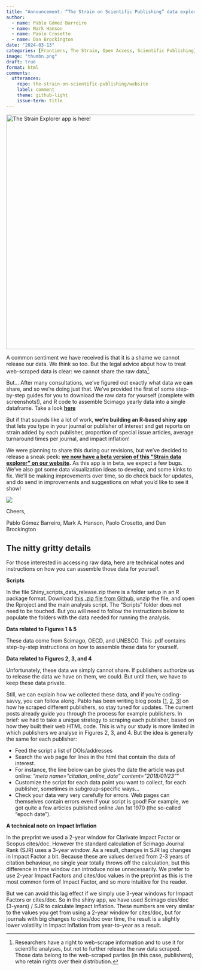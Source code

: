 ```yaml
---
title: "Announcement: “The Strain on Scientific Publishing” data explorer!"
author:
  - name: Pablo Gómez Barreiro
  - name: Mark Hanson
  - name: Paolo Crosetto
  - name: Dan Brockington
date: "2024-03-13"
categories: [Frontiers, The Strain, Open Access, Scientific Publishing]
image: "thumbn.png"
draft: true
format: html
comments:
  utterances: 
    repo: the-strain-on-scientific-publishing/website
    label: comment
    theme: github-light
    issue-term: title
---
```


[![The Strain Explorer app is here!](thumbn.png){fig-align="center" width="627"}](https://pagoba.shinyapps.io/strain_explorer/)

A common sentiment we have received is that it is a shame we cannot release our data. We think so too. But the legal advice about how to treat web-scraped data is clear: we cannot share the raw data[^1].

[^1]: Researchers have a right to web-scrape information and to use it for scientific analyses, but not to further release the raw data scraped. Those data belong to the web-scraped parties (in this case, publishers), who retain rights over their distribution.

But... After many consultations, we've figured out exactly what data we **can** share, and so we're doing just that. We've provided the first of some step-by-step guides for you to download the raw data for yourself (complete with screenshots!), and R code to assemble Scimago yearly data into a single dataframe. Take a look [**here**](#callout-1)

But if that sounds like a lot of work, **we're building an R-based shiny app** that lets you type in your journal or publisher of interest and get reports on strain added by each publisher, proportion of special issue articles, average turnaround times per journal, and impact inflation!

We were planning to share this during our revisions, but we've decided to release a sneak peek: [**we now have a beta version of this "Strain data explorer" on our website**](https://pagoba.shinyapps.io/strain_explorer/)**.** As this app is in beta, we expect a few bugs. We've also got some data visualization ideas to develop, and some kinks to fix. We'll be making improvements over time, so do check back for updates, and do send in improvements and suggestions on what you'd like to see it show!

::: column-margin
[![](strain_explorer.PNG)](https://pagoba.shinyapps.io/strain_explorer/)
:::

Cheers,

Pablo Gómez Barreiro, Mark A. Hanson, Paolo Crosetto, and Dan Brockington

::: {#callout-1 .callout-tip}
## The nitty gritty details

For those interested in accessing raw data, here are technical notes and instructions on how you can assemble those data for yourself.

**Scripts**

In the file Shiny_scripts_data_release.zip there is a folder setup in an R package format. Download [this .zip file from Github](https://github.com/the-strain-on-scientific-publishing/website/blob/main/data/Shiny_scripts_data_release.zip), unzip the file, and open the Rproject and the main analysis script. The "Scripts" folder does not need to be touched. But you will need to follow the instructions below to populate the folders with the data needed for running the analysis.

**Data related to Figures 1 & 5**

These data come from Scimago, OECD, and UNESCO. This .pdf contains step-by-step instructions on how to assemble these data for yourself.

**Data related to Figures 2, 3, and 4**

Unfortunately, these data we simply cannot share. If publishers authorize us to release the data we have on them, we could. But until then, we have to keep these data private.

Still, we can explain how we collected these data, and if you're coding-savvy, you can follow along. Pablo has been writing blog posts \[[1](https://pgomba.github.io/pgb_website/posts/08_10_23/), [2](https://pgomba.github.io/pgb_website/posts/11_10_23/), [3](https://pgomba.github.io/pgb_website/posts/18_10_23/)\] on how he scraped different publishers, so stay tuned for updates. The current posts already guide you through the process for example publishers. In brief: we had to take a unique strategy to scraping each publisher, based on how they built their web HTML code. This is why our study is more limited in which publishers we analyse in Figures 2, 3, and 4. But the idea is generally the same for each publisher:

-   Feed the script a list of DOIs/addresses
-   Search the web page for lines in the html that contain the data of interest.
-   For instance, the line below can be gives the date the article was put online: "*meta name="citation_online_date" content="2018/01/23"*"
-   Customize the script for each data point you want to collect, for each publisher, sometimes in subgroup-specific ways...
-   Check your data very very carefully for errors. Web pages can themselves contain errors even if your script is good! For example, we got quite a few articles published online Jan 1st 1970 (the so-called "epoch date").

**A technical note on Impact Inflation**

In the preprint we used a 2-year window for Clarivate Impact Factor or Scopus cites/doc. However the standard calculation of Scimago Journal Rank (SJR) uses a 3-year window. As a result, changes in SJR lag changes in Impact Factor a bit. Because these are values derived from 2-3 years of citation behaviour, no single year totally throws off the calculation, but this difference in time window can introduce noise unnecessarily. We prefer to use 2-year Impact Factors and cites/doc values in the preprint as this is the most common form of Impact Factor, and so more intuitive for the reader.

But we can avoid this lag effect if we simply use 3-year windows for Impact Factors or cites/doc. So in the shiny app, we have used Scimago cies/doc (3-years) / SJR to calculate Impact Inflation. These numbers are very similar to the values you get from using a 2-year window for cites/doc, but for journals with big changes to cites/doc over time, the result is a slightly lower volatility in Impact Inflation from year-to-year as a result.
:::
